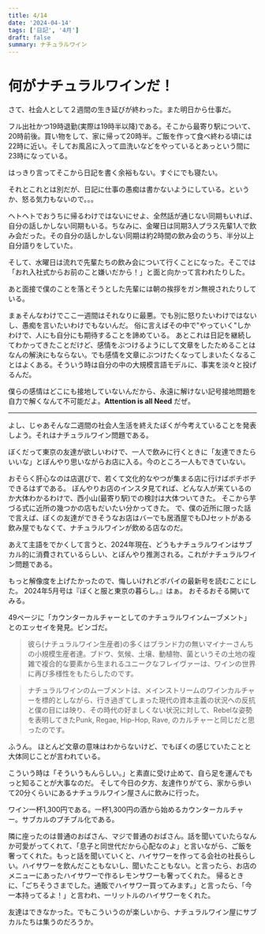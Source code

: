```yaml
---
title: 4/14
date: '2024-04-14'
tags: ['日記', '4月']
draft: false
summary: ナチュラルワイン
---
```

# 何がナチュラルワインだ！
さて、社会人として２週間の生き延びが終わった。また明日から仕事だ。

フル出社かつ19時退勤(実際は19時半以降)である。そこから最寄り駅について、20時前後。買い物をして、家に帰って20時半。ご飯を作って食べ終わる頃には22時に近い。そしてお風呂に入って皿洗いなどをやっているとあっという間に23時になっている。

はっきり言ってそこから日記を書く余裕もない。すぐにでも寝たい。

それとこれとは別だが、日記に仕事の愚痴は書かないようにしている。というか、怒る気力もないので。。。

ヘトヘトでおうちに帰るわけではないにせよ、全然話が通じない同期もいれば、自分の話しかしない同期もいる。ちなみに、金曜日は同期3人プラス先輩1人で飲み会だった。その自分の話しかしない同期は約2時間の飲み会のうち、半分以上自分語りをしていた。

そして、水曜日は流れで先輩たちの飲み会について行くことになった。そこでは「おれ入社式からお前のこと嫌いだから！」と面と向かって言われたりした。

あと面接で僕のことを落とそうとした先輩には朝の挨拶をガン無視されたりしている。

まぁそんなわけでここ一週間はそれなりに最悪。でも別に怒りたいわけではないし、愚痴を言いたいわけでもないんだ。
俗に言えばその中で"やっていく"しかわけで、人にも自分にも期待することを諦めている。
あとこれは日記を継続してわかってきたことだけど、感情をぶつけるようにして文章をしたためることはなんの解決にもならない。でも感情を文章にぶつけたくなってしまいたくなることはよくある。そういう時は自分の中の大規模言語モデルに、事実を淡々と投げるんだ。

僕らの感情はどこにも接地していないんだから、永遠に解けない記号接地問題を自力で解くなんて不可能だよ。**Attention is all Need** だぜ。

---
よし、じゃあそんな二週間の社会人生活を終えたぼくが今考えていることを発表しよう。それはナチュラルワイン問題である。

ぼくだって東京の友達が欲しいわけで、一人で飲みに行くときに「友達できたらいいな」とぼんやり思いながらお店に入る。今のところ一人もできていない。

おそらく肝心なのは店選びで、若くて文化的なやつが集まる店に行けばボチボチできるはずである。
ぼんやりお店のインスタ見てれば、どんな人が来ているのか大体わかるわけで、西小山(最寄り駅)での検討は大体ついてきた。
そこから芋づる式に近所の幾つかの店もだいたい分かってきた。
で、僕の近所に限った話で言えば、ぼくの友達ができそうなお店はバーでも居酒屋でもDJセットがある飲み屋でもなくて、ナチュラルワインが飲める店なのだ。

あえて主語をでかくして言うと、2024年現在、どうもナチュラルワインはサブカル的に消費されているらしい、とぼんやり推測される。これがナチュラルワイン問題である。

もっと解像度を上げたかったので、悔しいけれどポパイの最新号を読むことにした。
2024年5月号は『ぼくと服と東京の暮らし。』はぁ。
おそるおそる開いてみる。

49ページに「カウンターカルチャーとしてのナチュラルワインムーブメント」とのエッセイを発見。ビンゴだ。
>彼ら(ナチュラルワイン生産者)の多くはブランド力の無いマイナーさんちの小規模生産者達。ブドウ、気候、土壌、動植物、菌というその土地の複雑で複合的な要素から生まれるユニークなフレイヴァーは、ワインの世界に再び多様性をもたらしたのです。

>ナチュラルワインのムーブメントは、メインストリームのワインカルチャーを標的としながら、行き過ぎてしまった現代の資本主義の状況への反抗と僕の目には映り、その時代の好ましくない状況に対して、Rebelな姿勢を表明してきたPunk, Regae, Hip-Hop, Rave, のカルチャーと同じだと思ったのです。

ふうん。
ほとんど文章の意味はわからないけど、でもぼくの感じていたことと大体同じことが言われている。

こういう時は「そういうもんらしい。」と素直に受け止めて、自ら足を運んでもっと知ることが大事なのだ。
そして今日の夕方、友達作りがてら、家から歩いて20分くらいにあるナチュラルワイン屋さんに飲みに行った。

ワイン一杯1,300円である。一杯1,300円の酒から始めるカウンターカルチャー。サブカルのプチブル化である。

隣に座ったのは普通のおばさん、マジで普通のおばさん。話を聞いていたらなんか可愛がってくれて、「息子と同世代だから心配なのよ」と言いながら、ご飯を奢ってくれた。もっと話を聞いていくと、ハイサワーを作ってる会社の社長らしい。ハイサワーを飲んだこともないし、聞いたこともない。と言ったら、お店のメニューにあったハイサワーで作るレモンサワーも奢ってくれた。
帰るときに、「ごちそうさまでした。通販でハイサワー買ってみます。」と言ったら、「今一本持ってるよ！」と言われ、一リットルのハイサワーをくれた。

友達はできなかった。でもこういうのが楽しいから、ナチュラルワイン屋にサブカルたちは集うのだろうか。





